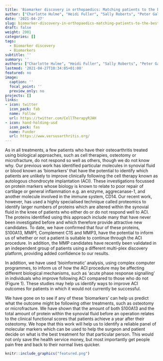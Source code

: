 ```yaml
---
title: 'Biomarker discovery in orthopaedics: Matching patients to the best treatment'
author: ["Charlotte Hulme", "Heidi Fuller", "Sally Roberts", "Peter Gallacher", "Karina Wright"]
date: '2021-04-27'
slug: biomarker-discovery-in-orthopaedics-matching-patients-to-the-best-treatment
draft: false
weight: 2001
categories: []
tags:
  - Biomarker discovery
  - Biomarkers
subtitle: ''
summary: ''
authors: ["Charlotte Hulme", "Heidi Fuller", "Sally Roberts", "Peter Gallacher", "Karina Wright"]
lastmod: '2021-04-27T10:34:05+01:00'
featured: no
image:
  caption: ''
  focal_point: ''
  preview_only: no
projects: []
links:
- icon: twitter
  icon_pack: fab
  name: Follow
  url: https://twitter.com/CellTherapyRJAH
- icon: hand-holding-usd
  icon_pack: fas
  name: Funder
  url: https://www.versusarthritis.org/
---
```


As in all treatments, a few patients who have their osteoarthritis treated using biological approaches, such as cell therapies, osteotomy or microfracture, do not respond so well as others, though we do not know why.
Our previous work has identified particular molecules in synovial fluid or blood known as ‘biomarkers’ that have the potential to identify which patients are unlikely to improve clinically following the cell therapy known as autologous chondrocyte implantation (ACI).
These investigations focussed on protein markers whose biology is known to relate to poor repair of cartilage or general inflammation e.g. an enzyme, aggrecanase-1, and another molecule involved in the immune system, CD14.
Our recent work, however, has used a highly specialised technique called proteomics to identify larger numbers of proteins which are altered within the synovial fluid in the knee of patients who either do or do not respond well to ACI.
The proteins identified using this approach include many that have never been investigated before and which therefore provide attractive new candidates.
To date, we have confirmed that four of these proteins, S100A13, MMP1, Complement C1S and MMP3, have the potential to inform us of whether or not a patient is suitable to continue through the ACI procedure.
In addition, the MMP candidates have recently been validated in an independent group of patients using a different multi-plex discovery platform, providing added confidence to our results.

In addition, we have used ‘bioinformatic’ analysis, using complex computer programmes, to inform us of how the ACI procedure may be affecting different biological mechanisms, such as ‘acute phase response signalling’ in individuals who improve following ACI compared to those who do not (Figure 1).
These studies may help us identify ways to improve ACI outcomes for patients in which it would not currently be successful.

We have gone on to see if any of these ‘biomarkers’ can help us predict what the outcome might be following other treatments, such as osteotomy or microfracture.
We have shown that the amount of both S100A13 and the total amount of protein within the synovial fluid before an operation relates to the clinical functional scores that patients achieve a year after their osteotomy.
We hope that this work will help us to identify a reliable panel of molecular markers which can be used to help the surgeon and patient decide on what is the best treatment for that particular person.
This would not only save the health service money, but most importantly get people pain free and back to their normal lives quicker.

```r
knitr::include_graphics("featured.png")
```
